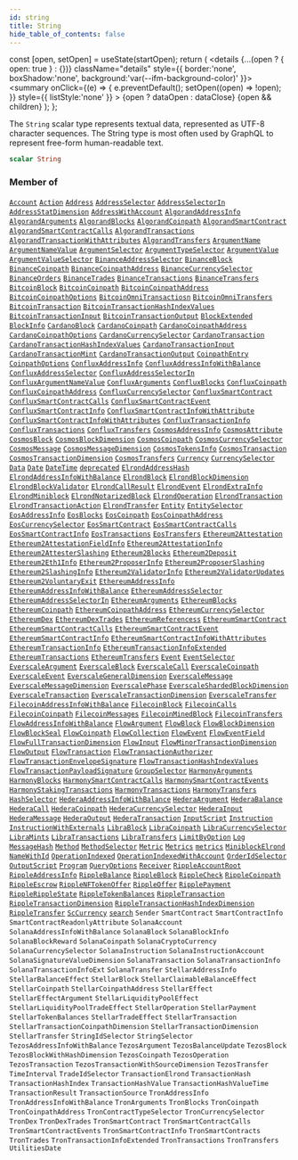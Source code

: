 ```yaml
---
id: string
title: String
hide_table_of_contents: false
---
```







  const [open, setOpen] = useState(startOpen);
  return (
    <details {...(open ? { open: true } : {})} className="details" style={{ border:'none', boxShadow:'none', background:'var(--ifm-background-color)' }}>
      <summary
        onClick={(e) => {
          e.preventDefault();
          setOpen((open) => !open);
        }}
        style={{ listStyle:'none' }}
      >
      {open ? dataOpen : dataClose}
      </summary>
      {open && children}
    </details>
  );
};








The `String` scalar type represents textual data, represented as UTF-8 character sequences. The String type is most often used by GraphQL to represent free-form human-readable text.


```graphql
scalar String
```






### Member of

[`Account`](/docs/graphql-reference/objects/account)  <Badge class="secondary" text="object"/><Bullet />[`Action`](/docs/graphql-reference/objects/action)  <Badge class="secondary" text="object"/><Bullet />[`Address`](/docs/graphql-reference/objects/address)  <Badge class="secondary" text="object"/><Bullet />[`AddressSelector`](/docs/graphql-reference/inputs/address-selector)  <Badge class="secondary" text="input"/><Bullet />[`AddressSelectorIn`](/docs/graphql-reference/inputs/address-selector-in)  <Badge class="secondary" text="input"/><Bullet />[`AddressStatDimension`](/docs/graphql-reference/objects/address-stat-dimension)  <Badge class="secondary" text="object"/><Bullet />[`AddressWithAccount`](/docs/graphql-reference/objects/address-with-account)  <Badge class="secondary" text="object"/><Bullet />[`AlgorandAddressInfo`](/docs/graphql-reference/objects/algorand-address-info)  <Badge class="secondary" text="object"/><Bullet />[`AlgorandArguments`](/docs/graphql-reference/objects/algorand-arguments)  <Badge class="secondary" text="object"/><Bullet />[`AlgorandBlocks`](/docs/graphql-reference/objects/algorand-blocks)  <Badge class="secondary" text="object"/><Bullet />[`AlgorandCoinpath`](/docs/graphql-reference/objects/algorand-coinpath)  <Badge class="secondary" text="object"/><Bullet />[`AlgorandSmartContract`](/docs/graphql-reference/objects/algorand-smart-contract)  <Badge class="secondary" text="object"/><Bullet />[`AlgorandSmartContractCalls`](/docs/graphql-reference/objects/algorand-smart-contract-calls)  <Badge class="secondary" text="object"/><Bullet />[`AlgorandTransactions`](/docs/graphql-reference/objects/algorand-transactions)  <Badge class="secondary" text="object"/><Bullet />[`AlgorandTransactionWithAttributes`](/docs/graphql-reference/objects/algorand-transaction-with-attributes)  <Badge class="secondary" text="object"/><Bullet />[`AlgorandTransfers`](/docs/graphql-reference/objects/algorand-transfers)  <Badge class="secondary" text="object"/><Bullet />[`ArgumentName`](/docs/graphql-reference/objects/argument-name)  <Badge class="secondary" text="object"/><Bullet />[`ArgumentNameValue`](/docs/graphql-reference/objects/argument-name-value)  <Badge class="secondary" text="object"/><Bullet />[`ArgumentSelector`](/docs/graphql-reference/inputs/argument-selector)  <Badge class="secondary" text="input"/><Bullet />[`ArgumentTypeSelector`](/docs/graphql-reference/inputs/argument-type-selector)  <Badge class="secondary" text="input"/><Bullet />[`ArgumentValue`](/docs/graphql-reference/objects/argument-value)  <Badge class="secondary" text="object"/><Bullet />[`ArgumentValueSelector`](/docs/graphql-reference/inputs/argument-value-selector)  <Badge class="secondary" text="input"/><Bullet />[`BinanceAddressSelector`](/docs/graphql-reference/inputs/binance-address-selector)  <Badge class="secondary" text="input"/><Bullet />[`BinanceBlock`](/docs/graphql-reference/objects/binance-block)  <Badge class="secondary" text="object"/><Bullet />[`BinanceCoinpath`](/docs/graphql-reference/objects/binance-coinpath)  <Badge class="secondary" text="object"/><Bullet />[`BinanceCoinpathAddress`](/docs/graphql-reference/objects/binance-coinpath-address)  <Badge class="secondary" text="object"/><Bullet />[`BinanceCurrencySelector`](/docs/graphql-reference/inputs/binance-currency-selector)  <Badge class="secondary" text="input"/><Bullet />[`BinanceOrders`](/docs/graphql-reference/objects/binance-orders)  <Badge class="secondary" text="object"/><Bullet />[`BinanceTrades`](/docs/graphql-reference/objects/binance-trades)  <Badge class="secondary" text="object"/><Bullet />[`BinanceTransactions`](/docs/graphql-reference/objects/binance-transactions)  <Badge class="secondary" text="object"/><Bullet />[`BinanceTransfers`](/docs/graphql-reference/objects/binance-transfers)  <Badge class="secondary" text="object"/><Bullet />[`BitcoinBlock`](/docs/graphql-reference/objects/bitcoin-block)  <Badge class="secondary" text="object"/><Bullet />[`BitcoinCoinpath`](/docs/graphql-reference/objects/bitcoin-coinpath)  <Badge class="secondary" text="object"/><Bullet />[`BitcoinCoinpathAddress`](/docs/graphql-reference/objects/bitcoin-coinpath-address)  <Badge class="secondary" text="object"/><Bullet />[`BitcoinCoinpathOptions`](/docs/graphql-reference/inputs/bitcoin-coinpath-options)  <Badge class="secondary" text="input"/><Bullet />[`BitcoinOmniTransactiosn`](/docs/graphql-reference/objects/bitcoin-omni-transactiosn)  <Badge class="secondary" text="object"/><Bullet />[`BitcoinOmniTransfers`](/docs/graphql-reference/objects/bitcoin-omni-transfers)  <Badge class="secondary" text="object"/><Bullet />[`BitcoinTransaction`](/docs/graphql-reference/objects/bitcoin-transaction)  <Badge class="secondary" text="object"/><Bullet />[`BitcoinTransactionHashIndexValues`](/docs/graphql-reference/objects/bitcoin-transaction-hash-index-values)  <Badge class="secondary" text="object"/><Bullet />[`BitcoinTransactionInput`](/docs/graphql-reference/objects/bitcoin-transaction-input)  <Badge class="secondary" text="object"/><Bullet />[`BitcoinTransactionOutput`](/docs/graphql-reference/objects/bitcoin-transaction-output)  <Badge class="secondary" text="object"/><Bullet />[`BlockExtended`](/docs/graphql-reference/objects/block-extended)  <Badge class="secondary" text="object"/><Bullet />[`BlockInfo`](/docs/graphql-reference/objects/block-info)  <Badge class="secondary" text="object"/><Bullet />[`CardanoBlock`](/docs/graphql-reference/objects/cardano-block)  <Badge class="secondary" text="object"/><Bullet />[`CardanoCoinpath`](/docs/graphql-reference/objects/cardano-coinpath)  <Badge class="secondary" text="object"/><Bullet />[`CardanoCoinpathAddress`](/docs/graphql-reference/objects/cardano-coinpath-address)  <Badge class="secondary" text="object"/><Bullet />[`CardanoCoinpathOptions`](/docs/graphql-reference/inputs/cardano-coinpath-options)  <Badge class="secondary" text="input"/><Bullet />[`CardanoCurrencySelector`](/docs/graphql-reference/inputs/cardano-currency-selector)  <Badge class="secondary" text="input"/><Bullet />[`CardanoTransaction`](/docs/graphql-reference/objects/cardano-transaction)  <Badge class="secondary" text="object"/><Bullet />[`CardanoTransactionHashIndexValues`](/docs/graphql-reference/objects/cardano-transaction-hash-index-values)  <Badge class="secondary" text="object"/><Bullet />[`CardanoTransactionInput`](/docs/graphql-reference/objects/cardano-transaction-input)  <Badge class="secondary" text="object"/><Bullet />[`CardanoTransactionMint`](/docs/graphql-reference/objects/cardano-transaction-mint)  <Badge class="secondary" text="object"/><Bullet />[`CardanoTransactionOutput`](/docs/graphql-reference/objects/cardano-transaction-output)  <Badge class="secondary" text="object"/><Bullet />[`CoinpathEntry`](/docs/graphql-reference/objects/coinpath-entry)  <Badge class="secondary" text="object"/><Bullet />[`CoinpathOptions`](/docs/graphql-reference/inputs/coinpath-options)  <Badge class="secondary" text="input"/><Bullet />[`ConfluxAddressInfo`](/docs/graphql-reference/objects/conflux-address-info)  <Badge class="secondary" text="object"/><Bullet />[`ConfluxAddressInfoWithBalance`](/docs/graphql-reference/objects/conflux-address-info-with-balance)  <Badge class="secondary" text="object"/><Bullet />[`ConfluxAddressSelector`](/docs/graphql-reference/inputs/conflux-address-selector)  <Badge class="secondary" text="input"/><Bullet />[`ConfluxAddressSelectorIn`](/docs/graphql-reference/inputs/conflux-address-selector-in)  <Badge class="secondary" text="input"/><Bullet />[`ConfluxArgumentNameValue`](/docs/graphql-reference/objects/conflux-argument-name-value)  <Badge class="secondary" text="object"/><Bullet />[`ConfluxArguments`](/docs/graphql-reference/objects/conflux-arguments)  <Badge class="secondary" text="object"/><Bullet />[`ConfluxBlocks`](/docs/graphql-reference/objects/conflux-blocks)  <Badge class="secondary" text="object"/><Bullet />[`ConfluxCoinpath`](/docs/graphql-reference/objects/conflux-coinpath)  <Badge class="secondary" text="object"/><Bullet />[`ConfluxCoinpathAddress`](/docs/graphql-reference/objects/conflux-coinpath-address)  <Badge class="secondary" text="object"/><Bullet />[`ConfluxCurrencySelector`](/docs/graphql-reference/inputs/conflux-currency-selector)  <Badge class="secondary" text="input"/><Bullet />[`ConfluxSmartContract`](/docs/graphql-reference/objects/conflux-smart-contract)  <Badge class="secondary" text="object"/><Bullet />[`ConfluxSmartContractCalls`](/docs/graphql-reference/objects/conflux-smart-contract-calls)  <Badge class="secondary" text="object"/><Bullet />[`ConfluxSmartContractEvent`](/docs/graphql-reference/objects/conflux-smart-contract-event)  <Badge class="secondary" text="object"/><Bullet />[`ConfluxSmartContractInfo`](/docs/graphql-reference/objects/conflux-smart-contract-info)  <Badge class="secondary" text="object"/><Bullet />[`ConfluxSmartContractInfoWithAttribute`](/docs/graphql-reference/objects/conflux-smart-contract-info-with-attribute)  <Badge class="secondary" text="object"/><Bullet />[`ConfluxSmartContractInfoWithAttributes`](/docs/graphql-reference/objects/conflux-smart-contract-info-with-attributes)  <Badge class="secondary" text="object"/><Bullet />[`ConfluxTransactionInfo`](/docs/graphql-reference/objects/conflux-transaction-info)  <Badge class="secondary" text="object"/><Bullet />[`ConfluxTransactions`](/docs/graphql-reference/objects/conflux-transactions)  <Badge class="secondary" text="object"/><Bullet />[`ConfluxTransfers`](/docs/graphql-reference/objects/conflux-transfers)  <Badge class="secondary" text="object"/><Bullet />[`CosmosAddressInfo`](/docs/graphql-reference/objects/cosmos-address-info)  <Badge class="secondary" text="object"/><Bullet />[`CosmosAttribute`](/docs/graphql-reference/objects/cosmos-attribute)  <Badge class="secondary" text="object"/><Bullet />[`CosmosBlock`](/docs/graphql-reference/objects/cosmos-block)  <Badge class="secondary" text="object"/><Bullet />[`CosmosBlockDimension`](/docs/graphql-reference/objects/cosmos-block-dimension)  <Badge class="secondary" text="object"/><Bullet />[`CosmosCoinpath`](/docs/graphql-reference/objects/cosmos-coinpath)  <Badge class="secondary" text="object"/><Bullet />[`CosmosCurrencySelector`](/docs/graphql-reference/inputs/cosmos-currency-selector)  <Badge class="secondary" text="input"/><Bullet />[`CosmosMessage`](/docs/graphql-reference/objects/cosmos-message)  <Badge class="secondary" text="object"/><Bullet />[`CosmosMessageDimension`](/docs/graphql-reference/objects/cosmos-message-dimension)  <Badge class="secondary" text="object"/><Bullet />[`CosmosTokensInfo`](/docs/graphql-reference/objects/cosmos-tokens-info)  <Badge class="secondary" text="object"/><Bullet />[`CosmosTransaction`](/docs/graphql-reference/objects/cosmos-transaction)  <Badge class="secondary" text="object"/><Bullet />[`CosmosTransactionDimension`](/docs/graphql-reference/objects/cosmos-transaction-dimension)  <Badge class="secondary" text="object"/><Bullet />[`CosmosTransfers`](/docs/graphql-reference/objects/cosmos-transfers)  <Badge class="secondary" text="object"/><Bullet />[`Currency`](/docs/graphql-reference/objects/currency)  <Badge class="secondary" text="object"/><Bullet />[`CurrencySelector`](/docs/graphql-reference/inputs/currency-selector)  <Badge class="secondary" text="input"/><Bullet />[`Data`](/docs/graphql-reference/objects/data)  <Badge class="secondary" text="object"/><Bullet />[`Date`](/docs/graphql-reference/objects/date)  <Badge class="secondary" text="object"/><Bullet />[`DateTime`](/docs/graphql-reference/objects/date-time)  <Badge class="secondary" text="object"/><Bullet />[`deprecated`](/docs/graphql-reference/directives/deprecated)  <Badge class="secondary" text="directive"/><Bullet />[`ElrondAddressHash`](/docs/graphql-reference/objects/elrond-address-hash)  <Badge class="secondary" text="object"/><Bullet />[`ElrondAddressInfoWithBalance`](/docs/graphql-reference/objects/elrond-address-info-with-balance)  <Badge class="secondary" text="object"/><Bullet />[`ElrondBlock`](/docs/graphql-reference/objects/elrond-block)  <Badge class="secondary" text="object"/><Bullet />[`ElrondBlockDimension`](/docs/graphql-reference/objects/elrond-block-dimension)  <Badge class="secondary" text="object"/><Bullet />[`ElrondBlockValidator`](/docs/graphql-reference/objects/elrond-block-validator)  <Badge class="secondary" text="object"/><Bullet />[`ElrondCallResult`](/docs/graphql-reference/objects/elrond-call-result)  <Badge class="secondary" text="object"/><Bullet />[`ElrondEvent`](/docs/graphql-reference/objects/elrond-event)  <Badge class="secondary" text="object"/><Bullet />[`ElrondExtraInfo`](/docs/graphql-reference/objects/elrond-extra-info)  <Badge class="secondary" text="object"/><Bullet />[`ElrondMiniblock`](/docs/graphql-reference/objects/elrond-miniblock)  <Badge class="secondary" text="object"/><Bullet />[`ElrondNotarizedBlock`](/docs/graphql-reference/objects/elrond-notarized-block)  <Badge class="secondary" text="object"/><Bullet />[`ElrondOperation`](/docs/graphql-reference/objects/elrond-operation)  <Badge class="secondary" text="object"/><Bullet />[`ElrondTransaction`](/docs/graphql-reference/objects/elrond-transaction)  <Badge class="secondary" text="object"/><Bullet />[`ElrondTransactionAction`](/docs/graphql-reference/objects/elrond-transaction-action)  <Badge class="secondary" text="object"/><Bullet />[`ElrondTransfer`](/docs/graphql-reference/objects/elrond-transfer)  <Badge class="secondary" text="object"/><Bullet />[`Entity`](/docs/graphql-reference/objects/entity)  <Badge class="secondary" text="object"/><Bullet />[`EntitySelector`](/docs/graphql-reference/inputs/entity-selector)  <Badge class="secondary" text="input"/><Bullet />[`EosAddressInfo`](/docs/graphql-reference/objects/eos-address-info)  <Badge class="secondary" text="object"/><Bullet />[`EosBlocks`](/docs/graphql-reference/objects/eos-blocks)  <Badge class="secondary" text="object"/><Bullet />[`EosCoinpath`](/docs/graphql-reference/objects/eos-coinpath)  <Badge class="secondary" text="object"/><Bullet />[`EosCoinpathAddress`](/docs/graphql-reference/objects/eos-coinpath-address)  <Badge class="secondary" text="object"/><Bullet />[`EosCurrencySelector`](/docs/graphql-reference/inputs/eos-currency-selector)  <Badge class="secondary" text="input"/><Bullet />[`EosSmartContract`](/docs/graphql-reference/objects/eos-smart-contract)  <Badge class="secondary" text="object"/><Bullet />[`EosSmartContractCalls`](/docs/graphql-reference/objects/eos-smart-contract-calls)  <Badge class="secondary" text="object"/><Bullet />[`EosSmartContractInfo`](/docs/graphql-reference/objects/eos-smart-contract-info)  <Badge class="secondary" text="object"/><Bullet />[`EosTransactions`](/docs/graphql-reference/objects/eos-transactions)  <Badge class="secondary" text="object"/><Bullet />[`EosTransfers`](/docs/graphql-reference/objects/eos-transfers)  <Badge class="secondary" text="object"/><Bullet />[`Ethereum2Attestation`](/docs/graphql-reference/objects/ethereum-2-attestation)  <Badge class="secondary" text="object"/><Bullet />[`Ethereum2AttestationFieldInfo`](/docs/graphql-reference/objects/ethereum-2-attestation-field-info)  <Badge class="secondary" text="object"/><Bullet />[`Ethereum2AttestationInfo`](/docs/graphql-reference/objects/ethereum-2-attestation-info)  <Badge class="secondary" text="object"/><Bullet />[`Ethereum2AttesterSlashing`](/docs/graphql-reference/objects/ethereum-2-attester-slashing)  <Badge class="secondary" text="object"/><Bullet />[`Ethereum2Blocks`](/docs/graphql-reference/objects/ethereum-2-blocks)  <Badge class="secondary" text="object"/><Bullet />[`Ethereum2Deposit`](/docs/graphql-reference/objects/ethereum-2-deposit)  <Badge class="secondary" text="object"/><Bullet />[`Ethereum2Eth1Info`](/docs/graphql-reference/objects/ethereum-2-eth-1-info)  <Badge class="secondary" text="object"/><Bullet />[`Ethereum2ProposerInfo`](/docs/graphql-reference/objects/ethereum-2-proposer-info)  <Badge class="secondary" text="object"/><Bullet />[`Ethereum2ProposerSlashing`](/docs/graphql-reference/objects/ethereum-2-proposer-slashing)  <Badge class="secondary" text="object"/><Bullet />[`Ethereum2SlashingInfo`](/docs/graphql-reference/objects/ethereum-2-slashing-info)  <Badge class="secondary" text="object"/><Bullet />[`Ethereum2ValidatorInfo`](/docs/graphql-reference/objects/ethereum-2-validator-info)  <Badge class="secondary" text="object"/><Bullet />[`Ethereum2ValidatorUpdates`](/docs/graphql-reference/objects/ethereum-2-validator-updates)  <Badge class="secondary" text="object"/><Bullet />[`Ethereum2VoluntaryExit`](/docs/graphql-reference/objects/ethereum-2-voluntary-exit)  <Badge class="secondary" text="object"/><Bullet />[`EthereumAddressInfo`](/docs/graphql-reference/objects/ethereum-address-info)  <Badge class="secondary" text="object"/><Bullet />[`EthereumAddressInfoWithBalance`](/docs/graphql-reference/objects/ethereum-address-info-with-balance)  <Badge class="secondary" text="object"/><Bullet />[`EthereumAddressSelector`](/docs/graphql-reference/inputs/ethereum-address-selector)  <Badge class="secondary" text="input"/><Bullet />[`EthereumAddressSelectorIn`](/docs/graphql-reference/inputs/ethereum-address-selector-in)  <Badge class="secondary" text="input"/><Bullet />[`EthereumArguments`](/docs/graphql-reference/objects/ethereum-arguments)  <Badge class="secondary" text="object"/><Bullet />[`EthereumBlocks`](/docs/graphql-reference/objects/ethereum-blocks)  <Badge class="secondary" text="object"/><Bullet />[`EthereumCoinpath`](/docs/graphql-reference/objects/ethereum-coinpath)  <Badge class="secondary" text="object"/><Bullet />[`EthereumCoinpathAddress`](/docs/graphql-reference/objects/ethereum-coinpath-address)  <Badge class="secondary" text="object"/><Bullet />[`EthereumCurrencySelector`](/docs/graphql-reference/inputs/ethereum-currency-selector)  <Badge class="secondary" text="input"/><Bullet />[`EthereumDex`](/docs/graphql-reference/objects/ethereum-dex)  <Badge class="secondary" text="object"/><Bullet />[`EthereumDexTrades`](/docs/graphql-reference/objects/ethereum-dex-trades)  <Badge class="secondary" text="object"/><Bullet />[`EthereumReferencess`](/docs/graphql-reference/objects/ethereum-referencess)  <Badge class="secondary" text="object"/><Bullet />[`EthereumSmartContract`](/docs/graphql-reference/objects/ethereum-smart-contract)  <Badge class="secondary" text="object"/><Bullet />[`EthereumSmartContractCalls`](/docs/graphql-reference/objects/ethereum-smart-contract-calls)  <Badge class="secondary" text="object"/><Bullet />[`EthereumSmartContractEvent`](/docs/graphql-reference/objects/ethereum-smart-contract-event)  <Badge class="secondary" text="object"/><Bullet />[`EthereumSmartContractInfo`](/docs/graphql-reference/objects/ethereum-smart-contract-info)  <Badge class="secondary" text="object"/><Bullet />[`EthereumSmartContractInfoWithAttributes`](/docs/graphql-reference/objects/ethereum-smart-contract-info-with-attributes)  <Badge class="secondary" text="object"/><Bullet />[`EthereumTransactionInfo`](/docs/graphql-reference/objects/ethereum-transaction-info)  <Badge class="secondary" text="object"/><Bullet />[`EthereumTransactionInfoExtended`](/docs/graphql-reference/objects/ethereum-transaction-info-extended)  <Badge class="secondary" text="object"/><Bullet />[`EthereumTransactions`](/docs/graphql-reference/objects/ethereum-transactions)  <Badge class="secondary" text="object"/><Bullet />[`EthereumTransfers`](/docs/graphql-reference/objects/ethereum-transfers)  <Badge class="secondary" text="object"/><Bullet />[`Event`](/docs/graphql-reference/objects/event)  <Badge class="secondary" text="object"/><Bullet />[`EventSelector`](/docs/graphql-reference/inputs/event-selector)  <Badge class="secondary" text="input"/><Bullet />[`EverscaleArgument`](/docs/graphql-reference/objects/everscale-argument)  <Badge class="secondary" text="object"/><Bullet />[`EverscaleBlock`](/docs/graphql-reference/objects/everscale-block)  <Badge class="secondary" text="object"/><Bullet />[`EverscaleCall`](/docs/graphql-reference/objects/everscale-call)  <Badge class="secondary" text="object"/><Bullet />[`EverscaleCoinpath`](/docs/graphql-reference/objects/everscale-coinpath)  <Badge class="secondary" text="object"/><Bullet />[`EverscaleEvent`](/docs/graphql-reference/objects/everscale-event)  <Badge class="secondary" text="object"/><Bullet />[`EverscaleGeneralDimension`](/docs/graphql-reference/objects/everscale-general-dimension)  <Badge class="secondary" text="object"/><Bullet />[`EverscaleMessage`](/docs/graphql-reference/objects/everscale-message)  <Badge class="secondary" text="object"/><Bullet />[`EverscaleMessageDimension`](/docs/graphql-reference/objects/everscale-message-dimension)  <Badge class="secondary" text="object"/><Bullet />[`EverscalePhase`](/docs/graphql-reference/objects/everscale-phase)  <Badge class="secondary" text="object"/><Bullet />[`EverscaleShardedBlockDimension`](/docs/graphql-reference/objects/everscale-sharded-block-dimension)  <Badge class="secondary" text="object"/><Bullet />[`EverscaleTransaction`](/docs/graphql-reference/objects/everscale-transaction)  <Badge class="secondary" text="object"/><Bullet />[`EverscaleTransactionDimension`](/docs/graphql-reference/objects/everscale-transaction-dimension)  <Badge class="secondary" text="object"/><Bullet />[`EverscaleTransfer`](/docs/graphql-reference/objects/everscale-transfer)  <Badge class="secondary" text="object"/><Bullet />[`FilecoinAddressInfoWithBalance`](/docs/graphql-reference/objects/filecoin-address-info-with-balance)  <Badge class="secondary" text="object"/><Bullet />[`FilecoinBlock`](/docs/graphql-reference/objects/filecoin-block)  <Badge class="secondary" text="object"/><Bullet />[`FilecoinCalls`](/docs/graphql-reference/objects/filecoin-calls)  <Badge class="secondary" text="object"/><Bullet />[`FilecoinCoinpath`](/docs/graphql-reference/objects/filecoin-coinpath)  <Badge class="secondary" text="object"/><Bullet />[`FilecoinMessages`](/docs/graphql-reference/objects/filecoin-messages)  <Badge class="secondary" text="object"/><Bullet />[`FilecoinMinedBlock`](/docs/graphql-reference/objects/filecoin-mined-block)  <Badge class="secondary" text="object"/><Bullet />[`FilecoinTransfers`](/docs/graphql-reference/objects/filecoin-transfers)  <Badge class="secondary" text="object"/><Bullet />[`FlowAddressInfoWithBalance`](/docs/graphql-reference/objects/flow-address-info-with-balance)  <Badge class="secondary" text="object"/><Bullet />[`FlowArgument`](/docs/graphql-reference/objects/flow-argument)  <Badge class="secondary" text="object"/><Bullet />[`FlowBlock`](/docs/graphql-reference/objects/flow-block)  <Badge class="secondary" text="object"/><Bullet />[`FlowBlockDimension`](/docs/graphql-reference/objects/flow-block-dimension)  <Badge class="secondary" text="object"/><Bullet />[`FlowBlockSeal`](/docs/graphql-reference/objects/flow-block-seal)  <Badge class="secondary" text="object"/><Bullet />[`FlowCoinpath`](/docs/graphql-reference/objects/flow-coinpath)  <Badge class="secondary" text="object"/><Bullet />[`FlowCollection`](/docs/graphql-reference/objects/flow-collection)  <Badge class="secondary" text="object"/><Bullet />[`FlowEvent`](/docs/graphql-reference/objects/flow-event)  <Badge class="secondary" text="object"/><Bullet />[`FlowEventField`](/docs/graphql-reference/objects/flow-event-field)  <Badge class="secondary" text="object"/><Bullet />[`FlowFullTransactionDimension`](/docs/graphql-reference/objects/flow-full-transaction-dimension)  <Badge class="secondary" text="object"/><Bullet />[`FlowInput`](/docs/graphql-reference/objects/flow-input)  <Badge class="secondary" text="object"/><Bullet />[`FlowMinorTransactionDimension`](/docs/graphql-reference/objects/flow-minor-transaction-dimension)  <Badge class="secondary" text="object"/><Bullet />[`FlowOutput`](/docs/graphql-reference/objects/flow-output)  <Badge class="secondary" text="object"/><Bullet />[`FlowTransaction`](/docs/graphql-reference/objects/flow-transaction)  <Badge class="secondary" text="object"/><Bullet />[`FlowTransactionAuthorizer`](/docs/graphql-reference/objects/flow-transaction-authorizer)  <Badge class="secondary" text="object"/><Bullet />[`FlowTransactionEnvelopeSignature`](/docs/graphql-reference/objects/flow-transaction-envelope-signature)  <Badge class="secondary" text="object"/><Bullet />[`FlowTransactionHashIndexValues`](/docs/graphql-reference/objects/flow-transaction-hash-index-values)  <Badge class="secondary" text="object"/><Bullet />[`FlowTransactionPayloadSignature`](/docs/graphql-reference/objects/flow-transaction-payload-signature)  <Badge class="secondary" text="object"/><Bullet />[`GroupSelector`](/docs/graphql-reference/inputs/group-selector)  <Badge class="secondary" text="input"/><Bullet />[`HarmonyArguments`](/docs/graphql-reference/objects/harmony-arguments)  <Badge class="secondary" text="object"/><Bullet />[`HarmonyBlocks`](/docs/graphql-reference/objects/harmony-blocks)  <Badge class="secondary" text="object"/><Bullet />[`HarmonySmartContractCalls`](/docs/graphql-reference/objects/harmony-smart-contract-calls)  <Badge class="secondary" text="object"/><Bullet />[`HarmonySmartContractEvents`](/docs/graphql-reference/objects/harmony-smart-contract-events)  <Badge class="secondary" text="object"/><Bullet />[`HarmonyStakingTransactions`](/docs/graphql-reference/objects/harmony-staking-transactions)  <Badge class="secondary" text="object"/><Bullet />[`HarmonyTransactions`](/docs/graphql-reference/objects/harmony-transactions)  <Badge class="secondary" text="object"/><Bullet />[`HarmonyTransfers`](/docs/graphql-reference/objects/harmony-transfers)  <Badge class="secondary" text="object"/><Bullet />[`HashSelector`](/docs/graphql-reference/inputs/hash-selector)  <Badge class="secondary" text="input"/><Bullet />[`HederaAddressInfoWithBalance`](/docs/graphql-reference/objects/hedera-address-info-with-balance)  <Badge class="secondary" text="object"/><Bullet />[`HederaArgument`](/docs/graphql-reference/objects/hedera-argument)  <Badge class="secondary" text="object"/><Bullet />[`HederaBalance`](/docs/graphql-reference/objects/hedera-balance)  <Badge class="secondary" text="object"/><Bullet />[`HederaCall`](/docs/graphql-reference/objects/hedera-call)  <Badge class="secondary" text="object"/><Bullet />[`HederaCoinpath`](/docs/graphql-reference/objects/hedera-coinpath)  <Badge class="secondary" text="object"/><Bullet />[`HederaCurrencySelector`](/docs/graphql-reference/inputs/hedera-currency-selector)  <Badge class="secondary" text="input"/><Bullet />[`HederaInput`](/docs/graphql-reference/objects/hedera-input)  <Badge class="secondary" text="object"/><Bullet />[`HederaMessage`](/docs/graphql-reference/objects/hedera-message)  <Badge class="secondary" text="object"/><Bullet />[`HederaOutput`](/docs/graphql-reference/objects/hedera-output)  <Badge class="secondary" text="object"/><Bullet />[`HederaTransaction`](/docs/graphql-reference/objects/hedera-transaction)  <Badge class="secondary" text="object"/><Bullet />[`InputScript`](/docs/graphql-reference/objects/input-script)  <Badge class="secondary" text="object"/><Bullet />[`Instruction`](/docs/graphql-reference/objects/instruction)  <Badge class="secondary" text="object"/><Bullet />[`InstructionWithExternals`](/docs/graphql-reference/objects/instruction-with-externals)  <Badge class="secondary" text="object"/><Bullet />[`LibraBlock`](/docs/graphql-reference/objects/libra-block)  <Badge class="secondary" text="object"/><Bullet />[`LibraCoinpath`](/docs/graphql-reference/objects/libra-coinpath)  <Badge class="secondary" text="object"/><Bullet />[`LibraCurrencySelector`](/docs/graphql-reference/inputs/libra-currency-selector)  <Badge class="secondary" text="input"/><Bullet />[`LibraMints`](/docs/graphql-reference/objects/libra-mints)  <Badge class="secondary" text="object"/><Bullet />[`LibraTransactions`](/docs/graphql-reference/objects/libra-transactions)  <Badge class="secondary" text="object"/><Bullet />[`LibraTransfers`](/docs/graphql-reference/objects/libra-transfers)  <Badge class="secondary" text="object"/><Bullet />[`LimitByOption`](/docs/graphql-reference/inputs/limit-by-option)  <Badge class="secondary" text="input"/><Bullet />[`Log`](/docs/graphql-reference/objects/log)  <Badge class="secondary" text="object"/><Bullet />[`MessageHash`](/docs/graphql-reference/objects/message-hash)  <Badge class="secondary" text="object"/><Bullet />[`Method`](/docs/graphql-reference/objects/method)  <Badge class="secondary" text="object"/><Bullet />[`MethodSelector`](/docs/graphql-reference/inputs/method-selector)  <Badge class="secondary" text="input"/><Bullet />[`Metric`](/docs/graphql-reference/objects/metric)  <Badge class="secondary" text="object"/><Bullet />[`Metrics`](/docs/graphql-reference/objects/metrics)  <Badge class="secondary" text="object"/><Bullet />[`metrics`](/docs/graphql-reference/queries/metrics)  <Badge class="secondary" text="query"/><Bullet />[`MiniblockElrond`](/docs/graphql-reference/objects/miniblock-elrond)  <Badge class="secondary" text="object"/><Bullet />[`NameWithId`](/docs/graphql-reference/objects/name-with-id)  <Badge class="secondary" text="object"/><Bullet />[`OperationIndexed`](/docs/graphql-reference/objects/operation-indexed)  <Badge class="secondary" text="object"/><Bullet />[`OperationIndexedWithAccount`](/docs/graphql-reference/objects/operation-indexed-with-account)  <Badge class="secondary" text="object"/><Bullet />[`OrderIdSelector`](/docs/graphql-reference/inputs/order-id-selector)  <Badge class="secondary" text="input"/><Bullet />[`OutputScript`](/docs/graphql-reference/objects/output-script)  <Badge class="secondary" text="object"/><Bullet />[`Program`](/docs/graphql-reference/objects/program)  <Badge class="secondary" text="object"/><Bullet />[`QueryOptions`](/docs/graphql-reference/inputs/query-options)  <Badge class="secondary" text="input"/><Bullet />[`Receiver`](/docs/graphql-reference/objects/receiver)  <Badge class="secondary" text="object"/><Bullet />[`RippleAccountRoot`](/docs/graphql-reference/objects/ripple-account-root)  <Badge class="secondary" text="object"/><Bullet />[`RippleAddressInfo`](/docs/graphql-reference/objects/ripple-address-info)  <Badge class="secondary" text="object"/><Bullet />[`RippleBalance`](/docs/graphql-reference/objects/ripple-balance)  <Badge class="secondary" text="object"/><Bullet />[`RippleBlock`](/docs/graphql-reference/objects/ripple-block)  <Badge class="secondary" text="object"/><Bullet />[`RippleCheck`](/docs/graphql-reference/objects/ripple-check)  <Badge class="secondary" text="object"/><Bullet />[`RippleCoinpath`](/docs/graphql-reference/objects/ripple-coinpath)  <Badge class="secondary" text="object"/><Bullet />[`RippleEscrow`](/docs/graphql-reference/objects/ripple-escrow)  <Badge class="secondary" text="object"/><Bullet />[`RippleNFTokenOffer`](/docs/graphql-reference/objects/ripple-nftoken-offer)  <Badge class="secondary" text="object"/><Bullet />[`RippleOffer`](/docs/graphql-reference/objects/ripple-offer)  <Badge class="secondary" text="object"/><Bullet />[`RipplePayment`](/docs/graphql-reference/objects/ripple-payment)  <Badge class="secondary" text="object"/><Bullet />[`RippleRippleState`](/docs/graphql-reference/objects/ripple-ripple-state)  <Badge class="secondary" text="object"/><Bullet />[`RippleTokenBalances`](/docs/graphql-reference/objects/ripple-token-balances)  <Badge class="secondary" text="object"/><Bullet />[`RippleTransaction`](/docs/graphql-reference/objects/ripple-transaction)  <Badge class="secondary" text="object"/><Bullet />[`RippleTransactionDimension`](/docs/graphql-reference/objects/ripple-transaction-dimension)  <Badge class="secondary" text="object"/><Bullet />[`RippleTransactionHashIndexDimension`](/docs/graphql-reference/objects/ripple-transaction-hash-index-dimension)  <Badge class="secondary" text="object"/><Bullet />[`RippleTransfer`](/docs/graphql-reference/objects/ripple-transfer)  <Badge class="secondary" text="object"/><Bullet />[`ScCurrency`](/docs/graphql-reference/objects/sc-currency)  <Badge class="secondary" text="object"/><Bullet />[`search`](/docs/graphql-reference/queries/search)  <Badge class="secondary" text="query"/><Bullet />[`Sender`](/docs/graphql-reference/objects/sender)  <Badge class="secondary" text="object"/><Bullet />[`SmartContract`](/docs/graphql-reference/objects/smart-contract)  <Badge class="secondary" text="object"/><Bullet />[`SmartContractInfo`](/docs/graphql-reference/objects/smart-contract-info)  <Badge class="secondary" text="object"/><Bullet />[`SmartContractReadonlyAttribute`](/docs/graphql-reference/objects/smart-contract-readonly-attribute)  <Badge class="secondary" text="object"/><Bullet />[`SolanaAccount`](/docs/graphql-reference/objects/solana-account)  <Badge class="secondary" text="object"/><Bullet />[`SolanaAddressInfoWithBalance`](/docs/graphql-reference/objects/solana-address-info-with-balance)  <Badge class="secondary" text="object"/><Bullet />[`SolanaBlock`](/docs/graphql-reference/objects/solana-block)  <Badge class="secondary" text="object"/><Bullet />[`SolanaBlockInfo`](/docs/graphql-reference/objects/solana-block-info)  <Badge class="secondary" text="object"/><Bullet />[`SolanaBlockReward`](/docs/graphql-reference/objects/solana-block-reward)  <Badge class="secondary" text="object"/><Bullet />[`SolanaCoinpath`](/docs/graphql-reference/objects/solana-coinpath)  <Badge class="secondary" text="object"/><Bullet />[`SolanaCryptoCurrency`](/docs/graphql-reference/objects/solana-crypto-currency)  <Badge class="secondary" text="object"/><Bullet />[`SolanaCurrencySelector`](/docs/graphql-reference/inputs/solana-currency-selector)  <Badge class="secondary" text="input"/><Bullet />[`SolanaInstruction`](/docs/graphql-reference/objects/solana-instruction)  <Badge class="secondary" text="object"/><Bullet />[`SolanaInstructionAccount`](/docs/graphql-reference/objects/solana-instruction-account)  <Badge class="secondary" text="object"/><Bullet />[`SolanaSignatureValueDimension`](/docs/graphql-reference/objects/solana-signature-value-dimension)  <Badge class="secondary" text="object"/><Bullet />[`SolanaTransaction`](/docs/graphql-reference/objects/solana-transaction)  <Badge class="secondary" text="object"/><Bullet />[`SolanaTransactionInfo`](/docs/graphql-reference/objects/solana-transaction-info)  <Badge class="secondary" text="object"/><Bullet />[`SolanaTransactionInfoExt`](/docs/graphql-reference/objects/solana-transaction-info-ext)  <Badge class="secondary" text="object"/><Bullet />[`SolanaTransfer`](/docs/graphql-reference/objects/solana-transfer)  <Badge class="secondary" text="object"/><Bullet />[`StellarAddressInfo`](/docs/graphql-reference/objects/stellar-address-info)  <Badge class="secondary" text="object"/><Bullet />[`StellarBalanceEffect`](/docs/graphql-reference/objects/stellar-balance-effect)  <Badge class="secondary" text="object"/><Bullet />[`StellarBlock`](/docs/graphql-reference/objects/stellar-block)  <Badge class="secondary" text="object"/><Bullet />[`StellarClaimableBalanceEffect`](/docs/graphql-reference/objects/stellar-claimable-balance-effect)  <Badge class="secondary" text="object"/><Bullet />[`StellarCoinpath`](/docs/graphql-reference/objects/stellar-coinpath)  <Badge class="secondary" text="object"/><Bullet />[`StellarCoinpathAddress`](/docs/graphql-reference/objects/stellar-coinpath-address)  <Badge class="secondary" text="object"/><Bullet />[`StellarEffect`](/docs/graphql-reference/objects/stellar-effect)  <Badge class="secondary" text="object"/><Bullet />[`StellarEffectArgument`](/docs/graphql-reference/objects/stellar-effect-argument)  <Badge class="secondary" text="object"/><Bullet />[`StellarLiquidityPoolEffect`](/docs/graphql-reference/objects/stellar-liquidity-pool-effect)  <Badge class="secondary" text="object"/><Bullet />[`StellarLiquidityPoolTradeEffect`](/docs/graphql-reference/objects/stellar-liquidity-pool-trade-effect)  <Badge class="secondary" text="object"/><Bullet />[`StellarOperation`](/docs/graphql-reference/objects/stellar-operation)  <Badge class="secondary" text="object"/><Bullet />[`StellarPayment`](/docs/graphql-reference/objects/stellar-payment)  <Badge class="secondary" text="object"/><Bullet />[`StellarTokenBalances`](/docs/graphql-reference/objects/stellar-token-balances)  <Badge class="secondary" text="object"/><Bullet />[`StellarTradeEffect`](/docs/graphql-reference/objects/stellar-trade-effect)  <Badge class="secondary" text="object"/><Bullet />[`StellarTransaction`](/docs/graphql-reference/objects/stellar-transaction)  <Badge class="secondary" text="object"/><Bullet />[`StellarTransactionCoinpathDimension`](/docs/graphql-reference/objects/stellar-transaction-coinpath-dimension)  <Badge class="secondary" text="object"/><Bullet />[`StellarTransactionDimension`](/docs/graphql-reference/objects/stellar-transaction-dimension)  <Badge class="secondary" text="object"/><Bullet />[`StellarTransfer`](/docs/graphql-reference/objects/stellar-transfer)  <Badge class="secondary" text="object"/><Bullet />[`StringIdSelector`](/docs/graphql-reference/inputs/string-id-selector)  <Badge class="secondary" text="input"/><Bullet />[`StringSelector`](/docs/graphql-reference/inputs/string-selector)  <Badge class="secondary" text="input"/><Bullet />[`TezosAddressInfoWithBalance`](/docs/graphql-reference/objects/tezos-address-info-with-balance)  <Badge class="secondary" text="object"/><Bullet />[`TezosArgument`](/docs/graphql-reference/objects/tezos-argument)  <Badge class="secondary" text="object"/><Bullet />[`TezosBalanceUpdate`](/docs/graphql-reference/objects/tezos-balance-update)  <Badge class="secondary" text="object"/><Bullet />[`TezosBlock`](/docs/graphql-reference/objects/tezos-block)  <Badge class="secondary" text="object"/><Bullet />[`TezosBlockWithHashDimension`](/docs/graphql-reference/objects/tezos-block-with-hash-dimension)  <Badge class="secondary" text="object"/><Bullet />[`TezosCoinpath`](/docs/graphql-reference/objects/tezos-coinpath)  <Badge class="secondary" text="object"/><Bullet />[`TezosOperation`](/docs/graphql-reference/objects/tezos-operation)  <Badge class="secondary" text="object"/><Bullet />[`TezosTransaction`](/docs/graphql-reference/objects/tezos-transaction)  <Badge class="secondary" text="object"/><Bullet />[`TezosTransactionWithSourceDimension`](/docs/graphql-reference/objects/tezos-transaction-with-source-dimension)  <Badge class="secondary" text="object"/><Bullet />[`TezosTransfer`](/docs/graphql-reference/objects/tezos-transfer)  <Badge class="secondary" text="object"/><Bullet />[`TimeInterval`](/docs/graphql-reference/objects/time-interval)  <Badge class="secondary" text="object"/><Bullet />[`TradeIdSelector`](/docs/graphql-reference/inputs/trade-id-selector)  <Badge class="secondary" text="input"/><Bullet />[`TransactionElrond`](/docs/graphql-reference/objects/transaction-elrond)  <Badge class="secondary" text="object"/><Bullet />[`TransactionHash`](/docs/graphql-reference/objects/transaction-hash)  <Badge class="secondary" text="object"/><Bullet />[`TransactionHashIndex`](/docs/graphql-reference/objects/transaction-hash-index)  <Badge class="secondary" text="object"/><Bullet />[`TransactionHashValue`](/docs/graphql-reference/objects/transaction-hash-value)  <Badge class="secondary" text="object"/><Bullet />[`TransactionHashValueTime`](/docs/graphql-reference/objects/transaction-hash-value-time)  <Badge class="secondary" text="object"/><Bullet />[`TransactionResult`](/docs/graphql-reference/objects/transaction-result)  <Badge class="secondary" text="object"/><Bullet />[`TransactionSource`](/docs/graphql-reference/objects/transaction-source)  <Badge class="secondary" text="object"/><Bullet />[`TronAddressInfo`](/docs/graphql-reference/objects/tron-address-info)  <Badge class="secondary" text="object"/><Bullet />[`TronAddressInfoWithBalance`](/docs/graphql-reference/objects/tron-address-info-with-balance)  <Badge class="secondary" text="object"/><Bullet />[`TronArguments`](/docs/graphql-reference/objects/tron-arguments)  <Badge class="secondary" text="object"/><Bullet />[`TronBlocks`](/docs/graphql-reference/objects/tron-blocks)  <Badge class="secondary" text="object"/><Bullet />[`TronCoinpath`](/docs/graphql-reference/objects/tron-coinpath)  <Badge class="secondary" text="object"/><Bullet />[`TronCoinpathAddress`](/docs/graphql-reference/objects/tron-coinpath-address)  <Badge class="secondary" text="object"/><Bullet />[`TronContractTypeSelector`](/docs/graphql-reference/inputs/tron-contract-type-selector)  <Badge class="secondary" text="input"/><Bullet />[`TronCurrencySelector`](/docs/graphql-reference/inputs/tron-currency-selector)  <Badge class="secondary" text="input"/><Bullet />[`TronDex`](/docs/graphql-reference/objects/tron-dex)  <Badge class="secondary" text="object"/><Bullet />[`TronDexTrades`](/docs/graphql-reference/objects/tron-dex-trades)  <Badge class="secondary" text="object"/><Bullet />[`TronSmartContract`](/docs/graphql-reference/objects/tron-smart-contract)  <Badge class="secondary" text="object"/><Bullet />[`TronSmartContractCalls`](/docs/graphql-reference/objects/tron-smart-contract-calls)  <Badge class="secondary" text="object"/><Bullet />[`TronSmartContractEvents`](/docs/graphql-reference/objects/tron-smart-contract-events)  <Badge class="secondary" text="object"/><Bullet />[`TronSmartContractInfo`](/docs/graphql-reference/objects/tron-smart-contract-info)  <Badge class="secondary" text="object"/><Bullet />[`TronSmartContracts`](/docs/graphql-reference/objects/tron-smart-contracts)  <Badge class="secondary" text="object"/><Bullet />[`TronTrades`](/docs/graphql-reference/objects/tron-trades)  <Badge class="secondary" text="object"/><Bullet />[`TronTransactionInfoExtended`](/docs/graphql-reference/objects/tron-transaction-info-extended)  <Badge class="secondary" text="object"/><Bullet />[`TronTransactions`](/docs/graphql-reference/objects/tron-transactions)  <Badge class="secondary" text="object"/><Bullet />[`TronTransfers`](/docs/graphql-reference/objects/tron-transfers)  <Badge class="secondary" text="object"/><Bullet />[`UtilitiesDate`](/docs/graphql-reference/objects/utilities-date)  <Badge class="secondary" text="object"/>

